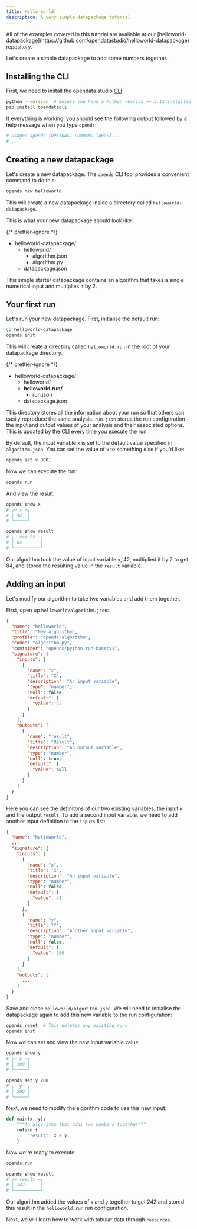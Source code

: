 ```yaml
---
title: Hello world!
description: A very simple datapackage tutorial
---
```



<Aside type="tip">
  All of the examples covered in this tutorial are available at our
  [helloworld-datapackage](https://github.com/opendatastudio/helloworld-datapackage)
  repository.
</Aside>

Let's create a simple datapackage to add some numbers together.

## Installing the CLI

First, we need to install the opendata.studio [CLI]().

```bash
python --version  # Ensure you have a Python version >= 3.11 installed
pip install opendatacli
```

If everything is working, you should see the following output followed by a help message when you type `opends`:

```bash
# Usage: opends [OPTIONS] COMMAND [ARGS]...
# ...
```

## Creating a new datapackage

Let's create a new datapackage. The `opends` CLI tool provides a convenient command to do this:

```bash
opends new helloworld
```

This will create a new datapackage inside a directory called `helloworld-datapackage`.

This is what your new datapackage should look like:

{/* prettier-ignore */}
<FileTree>
- helloworld-datapackage/
  - helloworld/
    - algorithm.json
    - algorithm.py
  - datapackage.json
</FileTree>

This simple starter datapackage contains an algorithm that takes a single numerical input and multiplies it by 2.

## Your first run

Let's run your new datapackage. First, initialise the default run:

```bash
cd helloworld-datapackage
opends init
```

This will create a directory called `helloworld.run` in the root of your datapackage directory.

{/* prettier-ignore */}
<FileTree>
- helloworld-datapackage/
  - helloworld/
  - **helloworld.run/**
    - run.json
  - datapackage.json
</FileTree>

This directory stores all the information about your run so that others can easily reproduce the same analysis. `run.json` stores the run configuration - the input and output values of your analysis and their associated options. This is updated by the CLI every time you execute the run.

By default, the input variable `x` is set to the default value specified in `algorithm.json`. You can set the value of `x` to something else if you'd like:

```bash
opends set x 9001
```

Now we can execute the run:

```bash
opends run
```

And view the result:

```bash
opends show x
# ╭─ x ─╮
# │ 42  │
# ╰─────╯

opends show result
# ╭─ result ─╮
# │ 84       │
# ╰──────────╯
```

Our algorithm took the value of input variable `x`, 42, multiplied it by 2 to get 84, and stored the resulting value in the `result` variable.

## Adding an input

Let's modify our algorithm to take two variables and add them together.

First, open up `helloworld/algorithm.json`:

```json title="helloworld/algorithm.json" ""name": "x"" ""name": "result""
{
  "name": "helloworld",
  "title": "New algorithm",
  "profile": "opends-algorithm",
  "code": "algorithm.py",
  "container": "opends/python-run-base:v1",
  "signature": {
    "inputs": [
      {
        "name": "x",
        "title": "X",
        "description": "An input variable",
        "type": "number",
        "null": false,
        "default": {
          "value": 42
        }
      }
    ],
    "outputs": [
      {
        "name": "result",
        "title": "Result",
        "description": "An output variable",
        "type": "number",
        "null": true,
        "default": {
          "value": null
        }
      }
    ]
  }
}
```

Here you can see the definitons of our two existing variables, the input `x` and the output `result`. To add a second input variable, we need to add another input definition to the `inputs` list:

```json title="helloworld/algorithm.json" ins={16-25}
{
  "name": "helloworld",
  ...
  "signature": {
    "inputs": [
      {
        "name": "x",
        "title": "X",
        "description": "An input variable",
        "type": "number",
        "null": false,
        "default": {
          "value": 42
        }
      },
      {
        "name": "y",
        "title": "Y",
        "description": "Another input variable",
        "type": "number",
        "null": false,
        "default": {
          "value": 100
        }
      }
    ],
    "outputs": [
      ...
    ]
  }
}
```

Save and close `helloworld/algorithm.json`. We will need to initialise the datapackage again to add this new variable to the run configuration:

```bash
opends reset  # This deletes any existing runs
opends init
```

Now we can set and view the new input variable value:

```bash
opends show y
# ╭─ y ─╮
# │ 100 │
# ╰─────╯

opends set y 200
# ╭─ y ─╮
# │ 200 │
# ╰─────╯
```

Next, we need to modify the algorithm code to use this new input:

```python title="helloworld/algorithm.py" ins=", y" ins="x + y"
def main(x, y):
    """An algorithm that adds two numbers together"""
    return {
        "result": x + y,
    }
```

Now we're ready to execute:

```bash
opends run

opends show result
# ╭─ result ─╮
# │ 242      │
# ╰──────────╯
```

Our algorithm added the values of `x` and `y` together to get 242 and stored this result in the `helloworld.run` run configuration.

Next, we will learn how to work with tabular data through `resources`.
